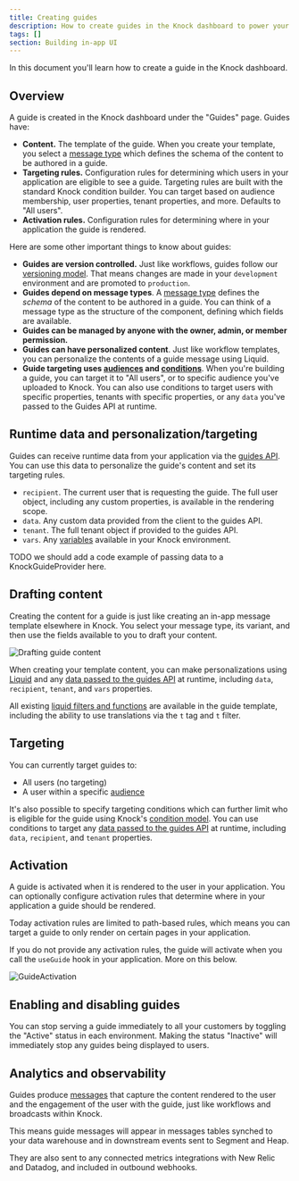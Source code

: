 ```yaml
---
title: Creating guides
description: How to create guides in the Knock dashboard to power your in-product messaging.
tags: []
section: Building in-app UI
---
```


In this document you'll learn how to create a guide in the Knock dashboard.

## Overview

A guide is created in the Knock dashboard under the "Guides" page. Guides have:

- **Content.** The template of the guide. When you create your template, you select a [message type](/in-app-ui/message-types) which defines the schema of the content to be authored in a guide.
- **Targeting rules.** Configuration rules for determining which users in your application are eligible to see a guide. Targeting rules are built with the standard Knock condition builder. You can target based on audience membership, user properties, tenant properties, and more. Defaults to "All users".
- **Activation rules.** Configuration rules for determining where in your application the guide is rendered.

Here are some other important things to know about guides:

- **Guides are version controlled.** Just like workflows, guides follow our [versioning model](/concepts/commits). That means changes are made in your `development` environment and are promoted to `production`.
- **Guides depend on message types**. A [message type](/in-app-ui/message-types) defines the _schema_ of the content to be authored in a guide. You can think of a message type as the structure of the component, defining which fields are available.
- **Guides can be managed by anyone with the owner, admin, or member permission.**
- **Guides can have personalized content**. Just like workflow templates, you can personalize the contents of a guide message using Liquid.
- **Guide targeting uses [audiences](/concepts/audiences) and [conditions](/concepts/conditions)**. When you're building a guide, you can target it to "All users", or to specific audience you've uploaded to Knock. You can also use conditions to target users with specific properties, tenants with specific properties, or any `data` you've passed to the Guides API at runtime.

## Runtime data and personalization/targeting

Guides can receive runtime data from your application via the [guides API](/api-reference/guides/). You can use this data to personalize the guide's content and set its targeting rules.

- `recipient`. The current user that is requesting the guide. The full user object, including any custom properties, is available in the rendering scope.
- `data`. Any custom data provided from the client to the guides API.
- `tenant`. The full tenant object if provided to the guides API.
- `vars`. Any [variables](https://docs.knock.app/concepts/variables) available in your Knock environment.

TODO we should add a code example of passing data to a KnockGuideProvider here.

## Drafting content

Creating the content for a guide is just like creating an in-app message template elsewhere in Knock. You select your message type, its variant, and then use the fields available to you to draft your content.

<Image
  src="/images/concepts/guides/DraftingGuideContent.png"
  alt="Drafting guide content"
  width={1356}
  height={1452}
  className="rounded-md mx-auto border border-gray-200"
/>

When creating your template content, you can make personalizations using [Liquid](https://docs.knock.app/designing-workflows/template-editor/overview) and any [data passed to the guides API](/guides#overview) at runtime, including `data`, `recipient`, `tenant`, and `vars` properties.

All existing [liquid filters and functions](https://docs.knock.app/designing-workflows/template-editor/reference-liquid-helpers) are available in the guide template, including the ability to use translations via the `t` tag and `t` filter.

## Targeting

You can currently target guides to:

- All users (no targeting)
- A user within a specific [audience](https://docs.knock.app/concepts/audiences)

It's also possible to specify targeting conditions which can further limit who is eligible for the guide using Knock's [condition model](https://docs.knock.app/concepts/conditions). You can use conditions to target any [data passed to the guides API](/guides#overview) at runtime, including `data`, `recipient`, and `tenant` properties.

## Activation

A guide is activated when it is rendered to the user in your application. You can optionally configure activation rules that determine where in your application a guide should be rendered.

Today activation rules are limited to path-based rules, which means you can target a guide to only render on certain pages in your application.

If you do not provide any activation rules, the guide will activate when you call the `useGuide` hook in your application. More on this below.

<Image
  src="/images/concepts/guides/GuideActivation.png"
  alt="GuideActivation"
  width={1356}
  height={1452}
  className="rounded-md mx-auto border border-gray-200"
/>

## Enabling and disabling guides

You can stop serving a guide immediately to all your customers by toggling the "Active" status in each environment. Making the status "Inactive" will immediately stop any guides being displayed to users.

## Analytics and observability

Guides produce [messages](/concepts/messages) that capture the content rendered to the user and the engagement of the user with the guide, just like workflows and broadcasts within Knock.

This means guide messages will appear in messages tables synched to your data warehouse and in downstream events sent to Segment and Heap.

They are also sent to any connected metrics integrations with New Relic and Datadog, and included in outbound webhooks.
